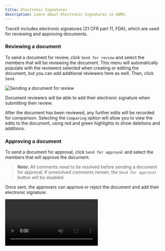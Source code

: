 ```yaml
---
title: Electronic Signatures
description: Learn about electronic signatures in eQMS.
---
```



TraceX includes electronic signatures (21 CFR part 11, FDA), which are used for reviewing and approving documents.


### Reviewing a document

To send a document for review, click `Send for review` and select the members that will be reviewing the document. This menu will automatically populate with the reviewers selected when creating or editing the document, but you can add additional reviewers here as well. Then, click `Send`.

<Image 
src={sendForReview} 
alt='Sending a document for review' 
inferSize
quality='max'
/>

Document reviewers will be able to add their electronic signature when submitting their review.

After the document has been reviewed, any further edits will be recorded for comparison. Selecting the `Comparing` option will allow you to view the edits to the document, using red and green highlights to show deletions and additions.

### Approving a document

To send a document for approval, click `Send for approval` and select the members that will approve the document.

> **Note:** All comments need to be resolved before sending a document for approval. If unresolved comments remain, the `Send for approval` button will be disabled.

Once sent, the approvers can approve or reject the document and add their electronic signature.

<video controls>
  <source src="/src/assets/videos/eqms/docs-approval.mp4" type="video/mp4" />
</video>
